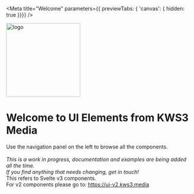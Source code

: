 

<Version />

<Meta
  title="Welcome"
  parameters={{ previewTabs: { 'canvas': { hidden: true }}}}
/>


<div className="main has-text-centered">
  <img
    width="200"
    src="https://kws3.media/assets/images/logo.png"
    style={{margin:'10px 0'}}
    alt="logo" />
  <h1 className="title">Welcome to UI Elements from KWS3 Media</h1>
  <div>
    Use the navigation panel on the left to browse all the components.<br /><br />
  </div>
  <div>
    <em
      >This is a work in progress, documentation and examples are being added
      all the time. <br />If you find anything that needs changing, get in
      touch!</em>
  </div>
  <div className="message is-warning">
    <div className="message-body">
      <div>
        This refers to Svelte v3 components.
        <br />For v2 components please go to: <a href="https://ui-v2.kws3.media">https://ui-v2.kws3.media</a>
      </div>
    </div>
  </div>
</div>